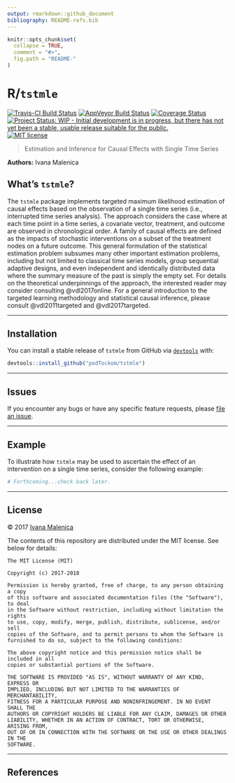```yaml
---
output: rmarkdown::github_document
bibliography: README-refs.bib
---
```


<!-- README.md is generated from README.Rmd. Please edit that file -->

```r
knitr::opts_chunk$set(
  collapse = TRUE,
  comment = "#>",
  fig.path = "README-"
)
```

# R/`tstmle`

[![Travis-CI Build Status](https://travis-ci.org/podTockom/tstmle.svg?branch=master)](https://travis-ci.org/podTockom/tstmle)
[![AppVeyor Build  Status](https://ci.appveyor.com/api/projects/status/github/podTockom/tstmle?branch=master&svg=true)](https://ci.appveyor.com/project/podTockom/tstmle)
[![Coverage Status](https://img.shields.io/codecov/c/github/podTockom/tstmle/master.svg)](https://codecov.io/github/podTockom/tstmle?branch=master)
[![Project Status: WIP - Initial development is in progress, but there has not yet been a stable, usable release suitable for the public.](http://www.repostatus.org/badges/latest/wip.svg)](http://www.repostatus.org/#wip)
[![MIT license](http://img.shields.io/badge/license-MIT-brightgreen.svg)](http://opensource.org/licenses/MIT)

> Estimation and Inference for Causal Effects with Single Time Series

__Authors:__ Ivana Malenica

## What's `tstmle`?

The `tstmle` package implements targeted maximum likelihood estimation of causal
effects based on the observation of a single time series (i.e., interrupted time
series analysis). The approach considers the case where at each time point in a
time series, a covariate vector, treatment, and outcome are observed in
chronological order. A family of causal effects are defined as the impacts of
stochastic interventions on a subset of the treatment nodes on a future outcome.
This general formulation of the statistical estimation problem subsumes many
other important estimation problems, including but not limited to classical time
series models, group sequential adaptive designs, and even independent and
identically distributed data where the summary measure of the past is simply the
empty set. For details on the theoretical underpinnings of the approach, the
interested reader may consider consulting @vdl2017online. For a general
introduction to the targeted learning methodology and statistical causal
inference, please consult @vdl2011targeted and @vdl2017targeted.

---

## Installation

You can install a stable release of `tstmle` from GitHub via
[`devtools`](https://www.rstudio.com/products/rpackages/devtools/) with:

```r
devtools::install_github("podTockom/tstmle")
```

<!--

In the future, the package will be available from
[CRAN](https://cran.r-project.org/) and can be installed via

```r
install.packages("tstmle")
```

-->

---

## Issues

If you encounter any bugs or have any specific feature requests, please [file an
issue](https://github.com/podTockom/tstmle/issues).

---

## Example

To illustrate how `tstmle` may be used to ascertain the effect of an
intervention on a single time series, consider the following example:

```r
# Forthcoming...check back later.
```

---

## License

&copy; 2017 [Ivana Malenica](https://github.com/podTockom)

The contents of this repository are distributed under the MIT license. See
below for details:
```
The MIT License (MIT)

Copyright (c) 2017-2018

Permission is hereby granted, free of charge, to any person obtaining a copy
of this software and associated documentation files (the "Software"), to deal
in the Software without restriction, including without limitation the rights
to use, copy, modify, merge, publish, distribute, sublicense, and/or sell
copies of the Software, and to permit persons to whom the Software is
furnished to do so, subject to the following conditions:

The above copyright notice and this permission notice shall be included in all
copies or substantial portions of the Software.

THE SOFTWARE IS PROVIDED "AS IS", WITHOUT WARRANTY OF ANY KIND, EXPRESS OR
IMPLIED, INCLUDING BUT NOT LIMITED TO THE WARRANTIES OF MERCHANTABILITY,
FITNESS FOR A PARTICULAR PURPOSE AND NONINFRINGEMENT. IN NO EVENT SHALL THE
AUTHORS OR COPYRIGHT HOLDERS BE LIABLE FOR ANY CLAIM, DAMAGES OR OTHER
LIABILITY, WHETHER IN AN ACTION OF CONTRACT, TORT OR OTHERWISE, ARISING FROM,
OUT OF OR IN CONNECTION WITH THE SOFTWARE OR THE USE OR OTHER DEALINGS IN THE
SOFTWARE.
```

---

## References

